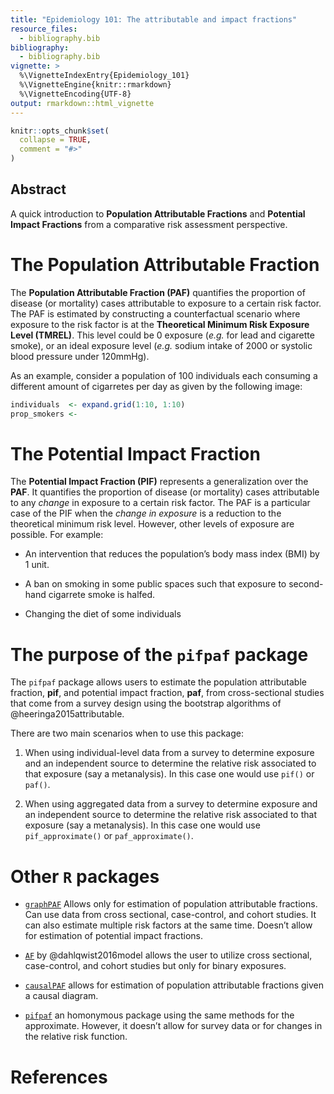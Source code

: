 ```yaml
---
title: "Epidemiology 101: The attributable and impact fractions"
resource_files:
  - bibliography.bib
bibliography: 
  - bibliography.bib
vignette: >
  %\VignetteIndexEntry{Epidemiology_101}
  %\VignetteEngine{knitr::rmarkdown}
  %\VignetteEncoding{UTF-8}
output: rmarkdown::html_vignette  
---
```


```r
knitr::opts_chunk$set(
  collapse = TRUE,
  comment = "#>"
)
```

## Abstract

A quick introduction to **Population Attributable Fractions** and **Potential Impact Fractions** from a comparative risk assessment perspective.

# The Population Attributable Fraction

The **Population Attributable Fraction (PAF)** quantifies the proportion of disease (or mortality) cases attributable to exposure to a certain risk factor. The PAF is estimated by constructing a counterfactual scenario where exposure to the risk factor is at the **Theoretical Minimum Risk Exposure Level (TMREL)**. This level could be $0$ exposure (_e.g._ for lead and cigarette smoke), or an ideal exposure level (_e.g._ sodium intake of 2000 or systolic blood pressure under 120mmHg). 

As an example, consider a population of 100 individuals each consuming a different amount of cigarretes per day as given by the following image: 

```r
individuals  <- expand.grid(1:10, 1:10)
prop_smokers <- 

```

# The Potential Impact Fraction

The **Potential Impact Fraction (PIF)** represents a generalization over the **PAF**. It 
quantifies the proportion of disease (or mortality) cases attributable to any _change_ in exposure to a certain risk factor. The PAF is a particular case of the PIF when the _change in exposure_ is a reduction to the theoretical minimum risk level. However, other levels of exposure are possible. For example:

+ An intervention that reduces the population's body mass index (BMI) by 1 unit. 

+ A ban on smoking in some public spaces such that exposure to second-hand cigarrete smoke is halfed.

+ Changing the diet of some individuals

# The purpose of the `pifpaf` package

The `pifpaf` package allows users to estimate the population attributable fraction, **pif**, and potential impact fraction, **paf**, from cross-sectional studies that come from a survey design using the bootstrap algorithms of @heeringa2015attributable. 

There are two main scenarios when to use this package:

1. When using individual-level data from a survey to determine exposure and an independent source to determine the relative risk associated to that exposure (say a metanalysis). In this case one would use `pif()` or `paf()`.

2. When using aggregated data from a survey to determine exposure and an independent source to determine the relative risk associated to that exposure (say a metanalysis). In this case one would use `pif_approximate()` or `paf_approximate()`. 

# Other `R` packages

+ [`graphPAF`](https://cran.r-project.org/web/packages/graphPAF/) Allows only for estimation of population attributable fractions. Can use data from cross sectional, case-control, and cohort studies. It can also estimate multiple risk factors at the same time. Doesn't allow for estimation of potential impact fractions. 

+ [`AF`](https://cran.r-project.org/web/packages/AF/) by @dahlqwist2016model allows the user to utilize cross sectional, case-control, and cohort studies but only for binary exposures.  

+ [`causalPAF`](https://cran.r-project.org/web/packages/causalPAF/) allows for estimation of population attributable fractions given a causal diagram. 

+ [`pifpaf`](https://github.com/colleenchan/pifpaf) an homonymous package using the same methods for the approximate. However, it doesn't allow for survey data or for changes in the relative risk function.

# References
